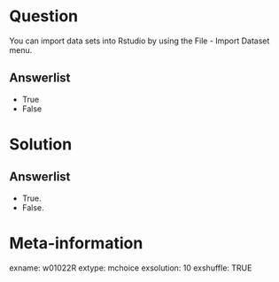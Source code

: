 Question
========
You can import data sets into Rstudio by using the File - Import Dataset menu.

Answerlist
----------
* True
* False


Solution
========

Answerlist
----------
* True.
* False.


Meta-information
================
exname: w01022R
extype: mchoice
exsolution: 10
exshuffle: TRUE